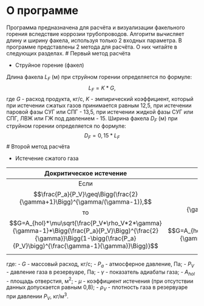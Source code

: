 # О программе 
Программа предназначена для расчёта и визуализации факельного горения вследствие коррозии трубопроводов. Алгоритм вычисляет длину и ширину факела, используя только 2 входных параметра. В программе представлены 2 метода для расчёта. О них читайте в следующих разделах.
# Первый метод расчёта

- Струйное горение (факел)

Длина факела $L_F$ (м) при струйном горении определяется по формуле: $$L_F=K*G,$$ где $G$ - расход продукта, кг/с, $K$ - эмпирический коэффициент, который при истечении сжатых газов принимается равным 12,5, при истечении паровой фазы СУГ или СПГ - 13,5, при истечении жидкой фазы СУГ или СПГ, ЛВЖ или ГЖ под давлением - 15.
Ширина факела $D_F$ (м) при струйном горении определяется по формуле: $$D_F=0,15*L_F$$
# Второй метод расчёта 

- Истечение сжатого газа

|                                                                                                                      Докритическое истечение                                                                                                                      |                                                                            Сверхкритическое истечение                                                                            |
| :---------------------------------------------------------------------------------------------------------------------------------------------------------------------------------------------------------------------------------------------------------------: | :------------------------------------------------------------------------------------------------------------------------------------------------------------------------------: |
| Если $$\frac{P_a}{P_V}\geq\Bigg(\frac{2}{\gamma+1}\Bigg)^{\gamma/(\gamma-1)},$$ то $$G=A_{hol}*\mu\sqrt{\frac{P_V*\rho_V*2*\gamma}{\gamma-1}*\Bigg(\frac{P_a}{P_V}\Bigg)^{\frac{2}{\gamma}}\Bigg(1-\bigg(\frac{P_a}{P_V}\bigg)^{\frac{\gamma-1}{\gamma}}\Bigg)}$$ | Если $$\frac{P_a}{P_V}<\Bigg(\frac{2}{\gamma+1}\Bigg)^{\gamma/(\gamma-1)},$$ то $$G=A_{hol}*\mu\sqrt{P_V*\rho_V*\gamma*\Bigg(\frac{2}{\gamma+1}\Bigg)^{(\gamma+1)/(\gamma-1)}}$$ |

где:
- $G$ - массовый расход, кг/с;
- $P_a$ - атмосферное давление, Па;
- $P_V$ - давление газа в резервуаре, Па;
- $\gamma$ - показатель адиабаты газа;
- $A_{hol}$ - площадь отверстия, м$^2$;
- $\mu$ - коэффициент истечения (при отсутствии данных допускается равным 0,8);
- $\rho_V$ - плотность газа в резервуаре при давлении $P_V$, кг/м$^3$.